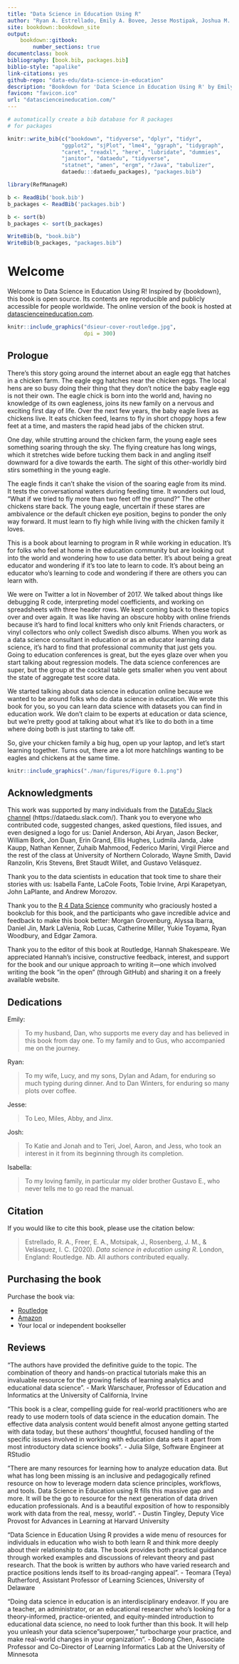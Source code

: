 ```yaml
--- 
title: "Data Science in Education Using R"
author: "Ryan A. Estrellado, Emily A. Bovee, Jesse Mostipak, Joshua M. Rosenberg, and Isabella C. Velásquez"
site: bookdown::bookdown_site
output:
    bookdown::gitbook:
        number_sections: true
documentclass: book
bibliography: [book.bib, packages.bib]
biblio-style: "apalike"
link-citations: yes
github-repo: "data-edu/data-science-in-education"
description: "Bookdown for 'Data Science in Education Using R' by Emily A. Bovee, Ryan A. Estrellado, Jesse Mostipak, Joshua M. Rosenberg, and Isabella C. Velásquez to be published by Routledge in 2020"
favicon: "favicon.ico"
url: "datascienceineducation.com/"
---
```


```r
# automatically create a bib database for R packages
# for packages

knitr::write_bib(c("bookdown", "tidyverse", "dplyr", "tidyr", 
                 "ggplot2", "sjPlot", "lme4", "ggraph", "tidygraph", 
                 "caret", "readxl", "here", "lubridate", "dummies",
                 "janitor", "dataedu", "tidyverse", 
                 "statnet", "amen", "ergm", "rJava", "tabulizer", 
                 dataedu:::dataedu_packages), "packages.bib")

library(RefManageR)

b <- ReadBib('book.bib')
b_packages <- ReadBib('packages.bib')

b <- sort(b)
b_packages <- sort(b_packages)

WriteBib(b, "book.bib")
WriteBib(b_packages, "packages.bib")
```

# Welcome {-}

Welcome to Data Science in Education Using R! Inspired by {bookdown}, this book is open source. Its contents are reproducible and publicly accessible for people worldwide. The online version of the book is hosted at [datascienceineducation.com](https://datascienceineducation.com/).

```r
knitr::include_graphics("dsieur-cover-routledge.jpg",
                        dpi = 300)
```

## Prologue {-}

There’s this story going around the internet about an eagle egg that hatches in a chicken farm. The eagle egg hatches near the chicken eggs. The local hens are so busy doing their thing that they don’t notice the baby eagle egg is not their own. The eagle chick is born into the world and, having no knowledge of its own eagleness, joins its new family on a nervous and exciting first day of life. Over the next few years, the baby eagle lives as chickens live. It eats chicken feed, learns to fly in short choppy hops a few feet at a time, and masters the rapid head jabs of the chicken strut. 

One day, while strutting around the chicken farm, the young eagle sees something soaring through the sky. The flying creature has long wings, which it stretches wide before tucking them back in and angling itself downward for a dive towards the earth. The sight of this other-worldly bird stirs something in the young eagle. 

The eagle finds it can’t shake the vision of the soaring eagle from its mind. It tests the conversational waters during feeding time. It wonders out loud, “What if we tried to fly more than two feet off the ground?” The other chickens stare back. The young eagle, uncertain if these stares are ambivalence or the default chicken eye position, begins to ponder the only way forward. It must learn to fly high while living with the chicken family it loves.

This is a book about learning to program in R while working in education. It’s for folks who feel at home in the education community but are looking out into the world and wondering how to use data better. It’s about being a great educator and wondering if it’s too late to learn to code. It’s about being an educator who’s learning to code and wondering if there are others you can learn with. 

We were on Twitter a lot in November of 2017. We talked about things like debugging R code, interpreting model coefficients, and working on spreadsheets with three header rows. We kept coming back to these topics over and over again. It was like having an obscure hobby with online friends because it’s hard to find local knitters who only knit Friends characters, or vinyl collectors who only collect Swedish disco albums. When you work as a data science consultant in education or as an educator learning data science, it’s hard to find that professional community that just gets you. Going to education conferences is great, but the eyes glaze over when you start talking about regression models. The data science conferences are super, but the group at the cocktail table gets smaller when you vent about the state of aggregate test score data. 

We started talking about data science in education online because we wanted to be around folks who do data science in education. We wrote this book for you, so you can learn data science with datasets you can find in education work. We don’t claim to be experts at education or data science, but we’re pretty good at talking about what it’s like to do both in a time where doing both is just starting to take off. 

So, give your chicken family a big hug, open up your laptop, and let’s start learning together. Turns out, there are a lot more hatchlings wanting to be eagles and chickens at the same time.

```r
knitr::include_graphics("./man/figures/Figure 0.1.png")
```

## Acknowledgments {-}

This work was supported by many individuals from the [DataEdu Slack channel](https://dataedu.slack.com/) (https://dataedu.slack.com/). Thank you to everyone who contributed code, suggested changes, asked questions, filed issues, and even designed a logo for us: Daniel Anderson, Abi Aryan, Jason Becker, William Bork, Jon Duan, Erin Grand, Ellis Hughes, Ludmila Janda, Jake Kaupp, Nathan Kenner, Zuhaib Mahmood, Federico Marini,  Virgil Pierce and the rest of the class at University of Northern Colorado, Wayne Smith, David Ranzolin, Kris Stevens, Bret Staudt Willet, and Gustavo Velásquez.

Thank you to the data scientists in education that took time to share their stories with us: Isabella Fante, LaCole Foots, Tobie Irvine, Arpi Karapetyan, John LaPlante, and Andrew Morozov.

Thank you to the [R 4 Data Science](https://app.slack.com/client/T6UC1DKJQ/C6VCZPGPR) community who graciously hosted a bookclub for this book, and the participants who gave incredible advice and feedback to make this book better: Morgan Grovenburg, Alyssa Ibarra, Daniel Jin, Mark LaVenia, Rob Lucas, Catherine Miller, Yukie Toyama, Ryan Woodbury, and Edgar Zamora.

Thank you to the editor of this book at Routledge, Hannah Shakespeare. We appreciated Hannah’s incisive, constructive feedback, interest, and support for the book and our unique approach to writing it---one which involved writing the book "in the open" (through GitHub) and sharing it on a freely available website.

## Dedications {-}

Emily:

> To my husband, Dan, who supports me every day and has believed in this book from day one. To my family and to Gus, who accompanied me on the journey.

Ryan:

> To my wife, Lucy, and my sons, Dylan and Adam, for enduring so much typing during dinner. And to Dan Winters, for enduring so many plots over coffee.

Jesse:

> To Leo, Miles, Abby, and Jinx.

Josh: 

> To Katie and Jonah and to Teri, Joel, Aaron, and Jess, who took an interest in it from its beginning through its completion. 

Isabella:

> To my loving family, in particular my older brother Gustavo E., who never tells me to go read the manual.

## Citation {-}

If you would like to cite this book, please use the citation below:

> Estrellado, R. A., Freer, E. A., Motsipak, J., Rosenberg, J. M., & Velásquez, I. C. (2020). *Data science in education using R*. London, England: Routledge. *Nb.* All authors contributed equally. 

## Purchasing the book {-}

Purchase the book via:

- [Routledge](https://www.routledge.com/Data-Science-in-Education-Using-R/Estrellado-Freer-Mostipak-Rosenberg-Velasquez/p/book/9780367422257)
- [Amazon](https://www.amazon.com/Data-Science-Education-Using-R/dp/0367422255/ref=sr_1_2?dchild=1&keywords=data+science+in+education+using+r&qid=1593880609&sr=8-2)
- Your local or independent bookseller

## Reviews {-}

"The authors have provided the definitive guide to the topic. The combination of theory and hands-on practical tutorials make this an invaluable resource for the growing fields of learning analytics and educational data science". - Mark Warschauer, Professor of Education and Informatics at the University of California, Irvine

"This book is a clear, compelling guide for real-world practitioners who are ready to use modern tools of data science in the education domain. The effective data analysis content would benefit almost anyone getting started with data today, but these authors' thoughtful, focused handling of the specific issues involved in working with education data sets it apart from most introductory data science books". - Julia Silge, Software Engineer at RStudio

"There are many resources for learning how to analyze education data. But what has long been missing is an inclusive and pedagogically refined resource on how to leverage modern data science principles, workflows, and tools. Data Science in Education using R fills this massive gap and more. It will be the go to resource for the next generation of data driven education professionals. And is a beautiful exposition of how to responsibly work with data from the real, messy, world". - Dustin Tingley, Deputy Vice Provost for Advances in Learning at Harvard University

"Data Science in Education Using R provides a wide menu of resources for individuals in education who wish to both learn R and think more deeply about their relationship to data. The book provides both practical guidance through worked examples and discussions of relevant theory and past research. That the book is written by authors who have varied research and practice positions lends itself to its broad-ranging appeal". - Teomara (Teya) Rutherford, Assistant Professor of Learning Sciences, University of Delaware

"Doing data science in education is an interdisciplinary endeavor. If you are a teacher, an administrator, or an educational researcher who's looking for a theory-informed, practice-oriented, and equity-minded introduction to educational data science, no need to look further than this book. It will help you unleash your data science "superpower," turbocharge your practice, and make real-world changes in your organization". - Bodong Chen, Associate Professor and Co-Director of Learning Informatics Lab at the University of Minnesota

